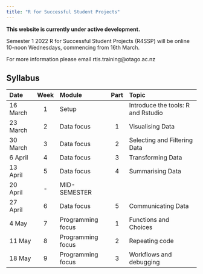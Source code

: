 ```yaml
---
title: "R for Successful Student Projects"
---
```


**This website is currently under active development.**


Semester 1 2022 R for Successful Student Projects (R4SSP) will be online 10-noon Wednesdays, commencing from 16th March.




For more information please email rtis.training@otago.ac.nz

## Syllabus

Date | Week | Module | Part | Topic 
:--|:-:|:-|:-:|:--
16 March | 1 | Setup | | Introduce the tools: R and Rstudio 
23 March | 2 | Data focus |1 | Visualising Data 
30 March | 3 | Data focus |2 | Selecting and Filtering Data
6 April | 4 | Data focus |3 | Transforming Data 
13 April | 5 | Data focus |4 | Summarising Data 
20 April | - | MID-SEMESTER | |
27 April | 6 | Data focus |5 | Communicating Data
4 May | 7 | Programming focus | 1 | Functions and Choices
11 May | 8 | Programming focus | 2 | Repeating code
18 May | 9 | Programming focus | 3 | Workflows and debugging 
